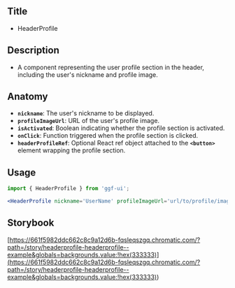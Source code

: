 ## Title

- HeaderProfile

## Description

- A component representing the user profile section in the header, including the user's nickname and profile image.

## Anatomy

- **`nickname`**: The user's nickname to be displayed.
- **`profileImageUrl`**: URL of the user's profile image.
- **`isActivated`**: Boolean indicating whether the profile section is activated.
- **`onClick`**: Function triggered when the profile section is clicked.
- **`headerProfileRef`**: Optional React ref object attached to the **`<button>`** element wrapping the profile section.

## Usage

```jsx
import { HeaderProfile } from 'ggf-ui';
```

```jsx
<HeaderProfile nickname='UserName' profileImageUrl='url/to/profile/image.jpg' isActivated={true} onClick={onClick} />
```

## Storybook

[https://661f5982ddc662c8c9a12d6b-fqsleqszgq.chromatic.com/?path=/story/headerprofile-headerprofile--example&globals=backgrounds.value:!hex(333333)](<https://661f5982ddc662c8c9a12d6b-fqsleqszgq.chromatic.com/?path=/story/headerprofile-headerprofile--example&globals=backgrounds.value:!hex(333333)>)

